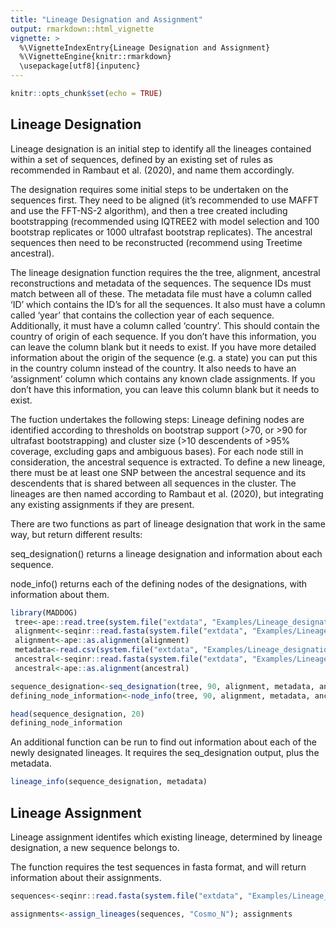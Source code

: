 ```yaml
---
title: "Lineage Designation and Assignment"
output: rmarkdown::html_vignette
vignette: >
  %\VignetteIndexEntry{Lineage Designation and Assignment}
  %\VignetteEngine{knitr::rmarkdown}
  \usepackage[utf8]{inputenc}
---
```


```r
knitr::opts_chunk$set(echo = TRUE)
```

## Lineage Designation

Lineage designation is an initial step to identify all the lineages contained within a set of sequences, defined by an existing set of rules as recommended in Rambaut et al. (2020), and name them accordingly. 

The designation requires some initial steps to be undertaken on the sequences first. They need to be aligned (it's recommended to use MAFFT and use the FFT-NS-2 algorithm), and then a tree created including bootstrapping (recommended using IQTREE2 with model selection and 100 bootstrap replicates or 1000 ultrafast bootstrap replicates). The ancestral sequences then need to be reconstructed (recommend using Treetime ancestral).

The lineage designation function requires the the tree, alignment, ancestral reconstructions and metadata of the sequences. The sequence IDs must match between all of these. The metadata file must have a column called 'ID' which contains the ID's for all the sequences. It also must have a column called 'year' that contains the collection year of each sequence. Additionally, it must have a column called 'country'. This should contain the country of origin of each sequence. If you don't have this information, you can leave the column blank but it needs to exist. If you have more detailed information about the origin of the sequence (e.g. a state) you can put this in the country column instead of the country. It also needs to have an 'assignment' column which contains any known clade assignments. If you don't have this information, you can leave this column blank but it needs to exist.

The fuction undertakes the following steps: Lineage defining nodes are identified according to thresholds on bootstrap support (>70, or >90 for ultrafast bootstrapping) and cluster size (>10 descendents of >95% coverage, excluding gaps and ambiguous bases). For each node still in consideration, the ancestral sequence is extracted. To define a new lineage, there must be at least one SNP between the ancestral sequence and its descendents that is shared between all sequences in the cluster. The lineages are then named according to Rambaut et al. (2020), but integrating any existing assignments if they are present.

There are two functions as part of lineage designation that work in the same way, but return different results:

seq_designation() returns a lineage designation and information about each sequence.

node_info() returns each of the defining nodes of the designations, with information about them.

```r
library(MADDOG)
 tree<-ape::read.tree(system.file("extdata", "Examples/Lineage_designation/Example_designation_aligned.fasta.contree", package = "MADDOG"))
 alignment<-seqinr::read.fasta(system.file("extdata", "Examples/Lineage_designation/Example_designation_aligned.fasta", package = "MADDOG"))
 alignment<-ape::as.alignment(alignment)
 metadata<-read.csv(system.file("extdata", "Examples/Lineage_designation/Example_designation_metadata.csv", package = "MADDOG"))
 ancestral<-seqinr::read.fasta(system.file("extdata", "Examples/Lineage_designation/ancestral_sequences.fasta", package = "MADDOG"))
 ancestral<-ape::as.alignment(ancestral)
```

```r
sequence_designation<-seq_designation(tree, 90, alignment, metadata, ancestral)
defining_node_information<-node_info(tree, 90, alignment, metadata, ancestral)

```

```r
head(sequence_designation, 20)
defining_node_information
```

An additional function can be run to find out information about each of the newly designated lineages. It requires the seq_designation output, plus the metadata. 

```r
lineage_info(sequence_designation, metadata)
```

## Lineage Assignment

Lineage assignment identifes which existing lineage, determined by lineage designation, a new sequence belongs to. 

The function requires the test sequences in fasta format, and will return information about their assignments.

``` r
sequences<-seqinr::read.fasta(system.file("extdata", "Examples/Lineage_assignment/example.fasta", package = "MADDOG"))
```

``` r
assignments<-assign_lineages(sequences, "Cosmo_N"); assignments
```

